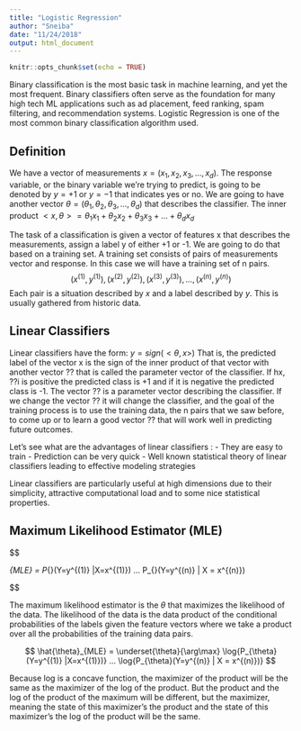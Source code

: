 ```yaml
---
title: "Logistic Regression"
author: "Sneiba"
date: "11/24/2018"
output: html_document
---
```


```r
knitr::opts_chunk$set(echo = TRUE)
```

Binary classification is the most basic task in machine learning, and yet the most frequent.
Binary classifiers often serve as the foundation for many high tech ML applications such as
ad placement, feed ranking, spam filtering, and recommendation systems.
Logistic Regression is one of the most common binary classification algorithm used.

## Definition

We have a vector of measurements $x = (x_1, x_2, x_3, ..., x_d)$. The response variable, or the binary variable we're trying to predict,
is going to be denoted by $y = +1$ or $y = -1$ that indicates yes or no.
We are going to have another vector $\theta = (\theta_1, \theta_2, \theta_3, ..., \theta_d)$ that describes the classifier.
The inner product $<x, \theta > = \theta_1x_1 + \theta_2x_2 + \theta_3x_3 + ... + \theta_dx_d$

The task of a classification is given a vector of features x that describes the measurements, assign a label y of either +1 or -1.
We are going to do that based on a training set. A training set consists of pairs of measurements vector and response.
In this case we will have a training set of n pairs.
$$
  (x^{(1)}, y^{(1)}), (x^{(2)}, y^{(2)}), (x^{(3)}, y^{(3)}), ... , (x^{(n)}, y^{(n)})
$$
Each pair is a situation described by $x$ and a label described by $y$. This is usually gathered from historic data.

## Linear Classifiers

Linear classifiers have the form: $y = sign(<\theta, x>)$
That is, the predicted label of the vector x is the sign of the inner product of that vector with
another vector ?? that is called the parameter vector of the classifier. If hx, ??i is positive the
predicted class is +1 and if it is negative the predicted class is -1.
The vector ?? is a parameter vector describing the classifier. If we change the vector ?? it will change the classifier, and the goal of the training process is to use the training data, the n pairs that we saw before, to come up or to learn a good vector ?? that will work well in predicting future outcomes.

Let's see what are the advantages of linear classifiers :
- They are easy to train
- Prediction can be very quick
- Well known statistical theory of linear classifiers leading to effective modeling strategies

Linear classifiers are particularly useful at high dimensions due to their simplicity, attractive computational load and to some nice statistical properties.

## Maximum Likelihood Estimator (MLE)

$$
  
  \hat{\theta}_{MLE} = \underset{\theta}{\arg\max}  P_{\theta}(Y=y^{(1)} |X=x^{(1)}) ... P_{\theta}(Y=y^{(n)} | X = x^{(n)})

$$

The maximum likelihood estimator is the $\theta$ that maximizes the likelihood of the data. The likelihood of the data is the data product of the conditional probabilities of the labels given the feature vectors where we take a product over all the probabilities of the training data pairs.

$$
  \hat{\theta}_{MLE} = \underset{\theta}{\arg\max}  \log{P_{\theta}(Y=y^{(1)} |X=x^{(1)})} ... \log{P_{\theta}(Y=y^{(n)} | X = x^{(n)})}
$$

Because log is a concave function, the maximizer of the product will be the same as the maximizer of the log of the product. But the product and the log of the product of the maximum will be different, but the maximizer, meaning the state of this maximizer's the product and the state of this maximizer's the log of the product will be the same.
